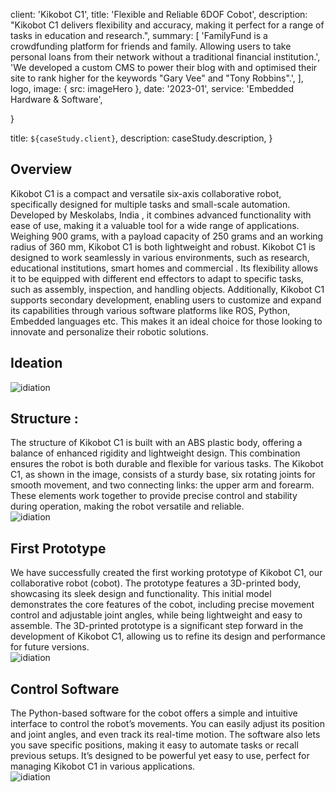

  client: 'Kikobot C1',
  title: 'Flexible and Reliable 6DOF Cobot', 
  description:
    "Kikobot C1 delivers flexibility and accuracy, making it perfect for a range of tasks in education and research.",
  summary: [
    'FamilyFund is a crowdfunding platform for friends and family. Allowing users to take personal loans from their network without a traditional financial institution.',
    'We developed a custom CMS to power their blog with and optimised their site to rank higher for the keywords "Gary Vee" and "Tony Robbins".',
  ],
  logo,
  image: { src: imageHero },
  date: '2023-01',
  service: 'Embedded Hardware & Software',
  
}

  title: `${caseStudy.client}`,
  description: caseStudy.description,
}

<section className="flex flex-col space-y-10">
  <h1 className="text-3xl font-semibold">Overview</h1>
  <span className="text-justify">
    Kikobot C1 is a compact and versatile six-axis collaborative robot,
    specifically designed for multiple tasks and small-scale automation.
    Developed by Meskolabs, India , it combines advanced functionality with ease
    of use, making it a valuable tool for a wide range of applications. Weighing
    900 grams, with a payload capacity of 250 grams and an working radius of 360
    mm, Kikobot C1 is both lightweight and robust.
  </span>
  <span className="text-justify">
    Kikobot C1 is designed to work seamlessly in various environments, such as
    research, educational institutions, smart homes and commercial . Its
    flexibility allows it to be equipped with different end effectors to adapt
    to specific tasks, such as assembly, inspection, and handling objects.
  </span>
  <span className="text-justify">
    Additionally, Kikobot C1 supports secondary development, enabling users to
    customize and expand its capabilities through various software platforms
    like ROS, Python, Embedded languages etc. This makes it an ideal choice for
    those looking to innovate and personalize their robotic solutions.
  </span>

  <h1 className="text-3xl font-semibold">Ideation </h1>
  <div className="max-w-5xl">
    <Image
      src={ideation}
      alt="idiation"
      width={1005}
      height={526}
      priority
      classname="py-8 w-full h-full"
    />
  </div>

  <h2 className="text-lg font-bold">Structure :</h2>
  <span className="text-justify">
    The structure of Kikobot C1 is built with an ABS plastic body, offering a balance of enhanced rigidity and lightweight design. This combination ensures the robot is both durable and flexible for various tasks. The Kikobot C1, as shown in the image, consists of a sturdy base, six rotating joints for smooth movement, and two connecting links: the upper arm and forearm. These elements work together to provide precise control and stability during operation, making the robot versatile and reliable.
  </span>
  
  <div className="max-w-5xl">
    <Image
      src={structure}
      alt="idiation"
      width={1005}
      height={526}
      priority
      classname="py-8 w-full h-full"
    />
  </div>

  <h2 className="text-lg font-bold">First Prototype</h2>
  <span className="text-justify">
   We have successfully created the first working prototype of Kikobot C1, our collaborative robot (cobot). The prototype features a 3D-printed body, showcasing its sleek design and functionality. This initial model demonstrates the core features of the cobot, including precise movement control and adjustable joint angles, while being lightweight and easy to assemble. The 3D-printed prototype is a significant step forward in the development of Kikobot C1, allowing us to refine its design and performance for future versions.
  </span>

  <div className="max-w-5xl ">
    <Image
      src={prototype}
      alt="idiation"
      width={1005}
      height={526}
      priority
      classname="py-8 w-full h-full"
    />
  </div>

  <h2 className="text-lg font-bold">Control Software</h2>
  <span className="text-justify">
    The Python-based software for the cobot offers a simple and intuitive interface to control the robot’s movements. You can easily adjust its position and joint angles, and even track its real-time motion. The software also lets you save specific positions, making it easy to automate tasks or recall previous setups. It’s designed to be powerful yet easy to use, perfect for managing Kikobot C1 in various applications.
  </span>

  <div className="max-w-5xl">
    <Image
      src={interfacee}
      alt="idiation"
      width={1005}
      height={526}
      priority
      classname="py-8 w-full h-full"
    />
  </div>
</section>
